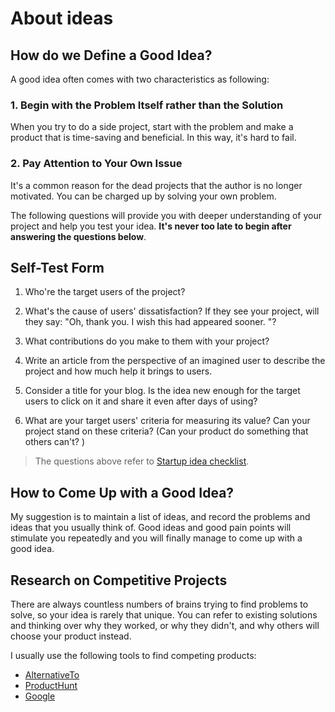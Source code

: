 # About ideas

## How do we Define a Good Idea?

A good idea often comes with two characteristics as following:

### 1. Begin with the Problem Itself rather than the Solution

When you try to do a side project, start with the problem and make a product that is time-saving and beneficial. In this way, it's hard to fail. 

### 2. Pay Attention to Your Own Issue

It's a common reason for the dead projects that the author is no longer motivated. You can be charged up by solving your own problem. 

The following questions will provide you with deeper understanding of your project and help you test your idea. **It's never too late to begin after answering the questions below**. 

## Self-Test Form

1. Who're the target users of the project?

2. What's the cause of users' dissatisfaction? If they see your project, will they say: "Oh, thank you. I wish this had appeared sooner. "? 

3. What contributions do you make to them with your project? 

4. Write an article from the perspective of an imagined user to describe the project and how much help it brings to users.

5. Consider a title for your blog. Is the idea new enough for the target users to click on it and share it even after days of using? 

6. What are your target users' criteria for measuring its value? Can your project stand on these criteria? (Can your product do something that others can't? )

> The questions above refer to [Startup idea checklist](https://www.defmacro.org/2019/03/26/startup-checklist.html). 

## How to Come Up with a Good Idea? 

My suggestion is to maintain a list of ideas, and record the problems and ideas that you usually think of. Good ideas and good pain points will stimulate you repeatedly and you will finally manage to come up with a good idea. 

## Research on Competitive Projects

There are always countless numbers of brains trying to find problems to solve, so your idea is rarely that unique. You can refer to existing solutions and thinking over why they worked, or why they didn't, and why others will choose your product instead.

I usually use the following tools to find competing products:

- [AlternativeTo](https://alternativeto.net/)
- [ProductHunt](https://www.producthunt.com/)
- [Google](https://google.com)

